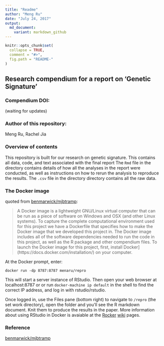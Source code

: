 ---
title: "Readme"
author: "Meng Ru"
date: "July 24, 2017"
output: 
  md_document:
    variant: markdown_github
---
```{r, echo = FALSE}
knitr::opts_chunk$set(
  collapse = TRUE,
  comment = "#>",
  fig.path = "README-"
)
```

## Research compendium for a report on 'Genetic Signature' 

### Compendium DOI: 

(waiting for updates)

### Author of this repository:

Meng Ru,
Rachel Jia

### Overview of contents

This repository is built for our research on genetic signature. This contains all data, code, and text associated with the final report The `Rmd` file in the  directory contains details of how all the analyses in the report were conducted, as well as instructions on how to rerun the analysis to reproduce the results. The `.csv` file in the directory directory contains all the raw data. 

### The Docker image 

quoted from [benmarwick/mjbtramp](https://github.com/benmarwick/mjbtramp):

> A Docker image is a lightweight GNU/Linux virtual computer that can be run as a piece of software on Windows and OSX (and other Linux systems). To capture the complete computational environment used for this project we have a Dockerfile that specifies how to make the Docker image that we developed this project in. The Docker image includes all of the software dependencies needed to run the code in this project, as well as the R package and other compendium files. To launch the Docker image for this project, first, install Docker](https://docs.docker.com/installation/) on your computer.

At the Docker prompt, enter:

    docker run -dp 8787:8787 menaru/repro

This will start a server instance of RStudio. Then open your web browser at localhost:8787 or or run `docker-machine ip default` in the shell to find the correct IP address, and log in with rstudio/rstudio.

Once logged in, use the Files pane (bottom right) to navigate to `/repro` (the set work directory), open the folder and you'll see the R markdown document. Knit them to produce the results in the paper. More information about using RStudio in Docker is avaiable at the [Rocker](https://github.com/rocker-org) [wiki](https://github.com/rocker-org/rocker/wiki/Using-the-RStudio-image) pages.
 
### Reference
[benmarwick/mjbtramp](https://github.com/benmarwick/mjbtramp)
